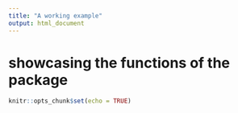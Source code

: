 ```yaml
---
title: "A working example"
output: html_document
---
```


# showcasing the functions of the package

```r
knitr::opts_chunk$set(echo = TRUE)
```
